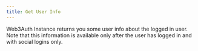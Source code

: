 ```yaml
---
title: Get User Info
---
```


Web3Auth Instance returns you some user info about the logged in user. Note that this information is available only after the user has logged in and
with social logins only.

